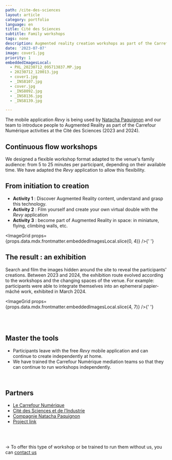```yaml
---
path: /cite-des-sciences
layout: article
category: portfolio
language: en
title: Cité des Sciences
subtitle: Family workshops
tags: none
description: Augmented reality creation workshops as part of the Carrefour Numérique activities at the Cité des Sciences.
date: '2023-07-07'
image: cover1.jpg
priority: 1
embeddedImagesLocal:
  - PXL_20230712_095713837.MP.jpg
  - 20230712_120013.jpg
  - cover1.jpg
  - _INS8107.jpg
  - cover.jpg
  - _INS8092.jpg
  - _INS8136.jpg
  - _INS8139.jpg

---
```



The mobile application _Revy_ is being used by [Natacha Paquignon](https://www.natachapaquignon.com/) and our team to introduce people to Augmented Reality as part of the Carrefour Numérique activities at the Cité des Sciences (2023 and 2024).


<ResponsiveIframe
  src="https://youtube.com/embed/3tFaSOTNpk8"
  width="1080"
  height="1080"
/>




## Continuous flow workshops

We designed a flexible workshop format adapted to the venue's family audience: from 5 to 25 minutes per participant, 
depending on their available time. We have adapted the *Revy* application to allow this flexibility.

## From initiation to creation

- __Activity 1__ : Discover Augmented Reality content, understand and grasp this technology.
- __Activity 2__ : Film yourself and create your own virtual double with the *Revy* application
- __Activity 3__ : become part of Augmented Reality in space: in miniature, flying, climbing walls, etc.


<ImageGrid props={props.data.mdx.frontmatter.embeddedImagesLocal.slice(0, 4)} />{' '}

## The result : an exhibition

Search and film the images hidden around the site to reveal the participants' creations. Between 2023 and 2024, the exhibition route evolved according to the workshops and the changing spaces of the venue.
 For example: participants were able to integrate themselves into an ephemeral papier-mâché work, exhibited in March 2024.

<ImageGrid props={props.data.mdx.frontmatter.embeddedImagesLocal.slice(4, 7)} />{' '}


<ResponsiveIframe
  src="https://youtube.com/embed/vt0_-g1ZKxk"
  width="1920"
  height="1080"
/>


<br />
<br />

## Master the tools

* Participants leave with the free _Revy_ mobile application and can continue to create independently at home.
* We have trained the Carrefour Numérique mediation teams so that they can continue to run workshops independently. 

<br />

## Partners

- [Le Carrefour Numérique](https://www.cite-sciences.fr/fr/au-programme/lieux-ressources/carrefour-numerique2)
- [Cité des Sciences et de l’Industrie](https://www.cite-sciences.fr/)
- [Compagnie Natacha Paquignon](https://www.natachapaquignon.com/)
- [Project link](https://www.cite-sciences.fr/fr/au-programme/lieux-ressources/carrefour-numerique2/evenements/parcours-en-realite-augmentee)


<br/>
<br/>

-> To offer this type of workshop or be trained to run them without us, you can [contact us](mailto:contact@reveality.io)